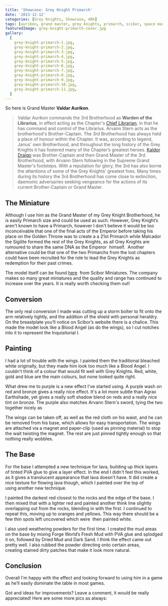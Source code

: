 ```yaml
---
title: 'Showcase: Grey Knight Primarch'
date: '2013-12-12'
categories: [Grey Knights, Showcase, 40k]
tags: [aurikon, grand master, grey knights, primarch, scibor, space marine]
featuredImage: grey-knight-primarch-cover.jpg
gallery:
  [
    grey-knight-primarch-1.jpg,
    grey-knight-primarch-2.jpg,
    grey-knight-primarch-3.jpg,
    grey-knight-primarch-4.jpg,
    grey-knight-primarch-5.jpg,
    grey-knight-primarch-6.jpg,
    grey-knight-primarch-7.jpg,
    grey-knight-primarch-8.jpg,
    grey-knight-primarch-9.jpg,
    grey-knight-primarch-10.jpg,
    grey-knight-primarch-11.jpg,
  ]
---
```


So here is Grand Master **Valdar Aurikon**.

> Valdar Aurikon commands the 3rd Brotherhood as **Warden of the Librarius**, in effect acting as the Chapter's
> [Chief Librarian](http://wh40k.lexicanum.com/wiki/Chief_Librarian 'Chief Librarian'), in that he has command and
> control of the Librarius. Arvann Stern acts as the brotherhood's Brother-Captain. The 3rd Brotherhood has always
> held a place of honour within the Chapter. It was, according to legend, Janus' own Brotherhood, and throughout the
> long history of the Grey Knights it has fostered many of the Chapter’s greatest heroes.
> [Kaldor Draigo](http://warhammer40k.wikia.com/wiki/Kaldor_Draigo 'Kaldor Draigo') was Brother-Captain and then
> Grand Master of the 3rd Brotherhood, with Arvann Stern following in the Supreme Grand Master's footsteps. With a
> reputation for glory, the 3rd has also borne the attentions of some of the Grey Knights’ greatest foes. Many times
> during its history the 3rd Brotherhood has come close to extinction, daemonic adversaries seeking vengeance for the
> actions of its current Brother-Captain or Grand Master.

## The Miniature

Although I use him as the Grand Master of my Grey Knight Brotherhood, he is easily Primarch size and could be used
as such. However, Grey Knight’s aren't known to have a Primarch, however I don't believe it would be too inconceivable
that one of the final acts of the Emperor before taking his place on the Golden Throne was to create a a 21st Primarch
while Malcador the Sigilite formed the rest of the Grey Knights, as all Grey Knights are rumoured to share the same
DNA as the Emperor  himself.  Another alternative could be that one of the two Primarchs from the lost chapters could
have been recruited for the role to lead the Grey Knights as redemption for their past crimes.

The model itself can be found [here](http://sciborminiatures.com/en_,shop.php?art=1464 '28mm SF Archangel #2') 
from Scibor Miniatures. The company makes so many great miniatures and the quality and range has continued to
increase over the years. It is really worth checking them out!

## Conversion

The only real conversion I made was cutting up a storm bolter to fit onto the arm relatively tightly, and the addition
of the shield with personal heraldry. On the breastplate you’ll notice on Scibor’s website there is a chalice. This
made the model look like a Blood Angel (as do the wings), so I cut notches into it to represent the Inquisitorial I.

## Painting

I had a lot of trouble with the wings. I painted them the traditional bleached white originally, but they made him
look too much like a Blood Angel. I couldn't think of a colour that would fit well with Grey Knights. Red, white,
gold and blue are the main colours, but none looked quite right.

What drew me to purple is a new effect I've started using. A purple wash on red and bronze gives a really nice effect.
It's a lot more subtle than Agrax Earthshade, yet gives a really soft shadow blend on reds and a really nice tint on
bronze. The purple also matches Arvann Stern's sword, tying the two together nicely as

The wings can be taken off, as well as the red cloth on his waist, and he can be removed from his base, which allows
for easy transportation. The wings are attached via a magnet and paper-clip (used as pinning material) to stop the
wait twisting the magnet. The rest are just pinned tightly enough so that nothing really wobbles.

## The Base

For the base I attempted a new technique for lava, building up thick layers of tinted PVA glue to give a layer effect.
In the end I didn't feel this worked, as it gives a translucent appearance that lava doesn't have. It did create a
nice texture for flowing lava though, which I painted over the top of using another new technique.

I painted the darkest red closest to the rocks and the edge of the base. I then mixed that with a lighter red and
painted another think line slightly overlapping out from the rocks, blending in with the first. I continued to 
repeat this, moving up to oranges and yellows. This way there should be a few thin spots left uncovered which were 
then painted white.

I also used weathering powders for the first time. I created the mud areas on the base by mixing Forge World’s Fresh
Mud with PVA glue and splodged it on, followed by Dried Mud and Dark Sand. I think the effect came out pretty well.
I also rubbed the powder directing onto certain areas, creating stained dirty patches that make it look more natural.

## Conclusion

Overall I'm happy with the effect and looking forward to using him in a game as he’ll easily dominate the table in
most games.

Got and ideas for improvements? Leave a comment, it would be really appreciated! Here are some more pics as always:
